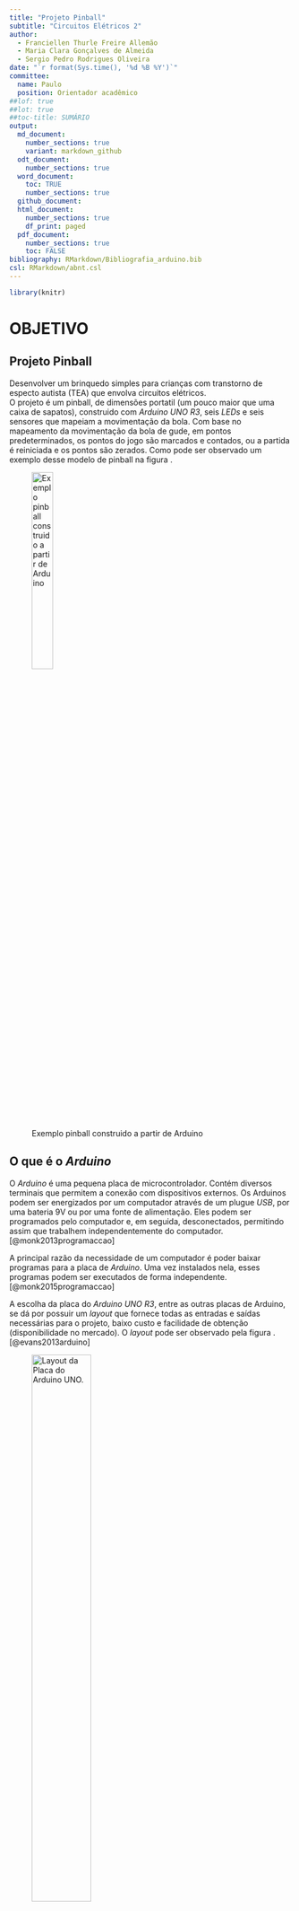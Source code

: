 ```yaml
---
title: "Projeto Pinball"
subtitle: "Circuitos Elétricos 2"
author:
  - Franciellen Thurle Freire Allemão
  - Maria Clara Gonçalves de Almeida
  - Sergio Pedro Rodrigues Oliveira
date: "`r format(Sys.time(), '%d %B %Y')`"
committee:
  name: Paulo
  position: Orientador acadêmico
##lof: true
##lot: true
##toc-title: SUMÁRIO
output:
  md_document:
    number_sections: true
    variant: markdown_github
  odt_document: 
    number_sections: true
  word_document: 
    toc: TRUE
    number_sections: true
  github_document: 
  html_document:
    number_sections: true
    df_print: paged
  pdf_document: 
    number_sections: true
    toc: FALSE
bibliography: RMarkdown/Bibliografia_arduino.bib
csl: RMarkdown/abnt.csl
---
```


\thispagestyle{empty}

\newpage

\pagenumbering{roman}

```{=latex}
\setcounter{tocdepth}{4}
\renewcommand{\contentsname}{SUMÁRIO}
\tableofcontents
```

\newpage

```{=latex}
\setcounter{tocdepth}{4}
\renewcommand{\listfigurename}{LISTA DE FIGURAS}
\listoffigures
```

\newpage

```{=latex}
\setcounter{tocdepth}{4}
\renewcommand{\listtablename}{LISTA DE TABELAS}
\listoftables
```

```r
library(knitr)

```

\newpage

# OBJETIVO
## Projeto Pinball

Desenvolver um brinquedo simples para crianças com transtorno de especto autista (TEA) que envolva circuitos elétricos.\
O projeto é um pinball, de dimensões portatil (um pouco maior que uma caixa de sapatos), construido com *Arduino UNO R3*, seis *LEDs* e seis sensores que mapeiam a movimentação da bola. Com base no mapeamento da movimentação da bola de gude, em pontos predeterminados, os pontos do jogo são marcados e contados, ou a partida é reiniciada e os pontos são zerados. Como pode ser observado um exemplo desse modelo de pinball na figura \ref{pinball_ex}.\


![Exemplo pinball construido a partir de Arduino \label{pinball_ex}](RMarkdown/Imagens/Imagem_pinball_arduino.png){ width=30% }


\pagenumbering{arabic}
\newpage

## O que é o *Arduino*
O *Arduino* é uma pequena placa de microcontrolador. Contém diversos terminais que permitem a conexão com dispositivos externos. Os Arduinos podem ser energizados por um computador através de um plugue *USB*, por uma bateria 9V ou por uma fonte de alimentação. Eles podem ser programados pelo computador e, em seguida, desconectados, permitindo assim que trabalhem independentemente do computador.[@monk2013programaccao]\

A principal razão da necessidade de um computador é poder baixar programas para a placa de *Arduino*. Uma vez instalados nela, esses programas podem ser executados de forma independente.[@monk2015programaccao]\

A escolha da placa do *Arduino UNO R3*, entre as outras placas de Arduino, se dá por possuir um *layout* que fornece todas as entradas e saídas necessárias para o projeto, baixo custo e facilidade de obtenção (disponibilidade no mercado). O *layout* pode ser observado pela figura \ref{layout}. [@evans2013arduino]\

![*Layout* da Placa do *Arduino UNO*. \label{layout}](./RMarkdown/Imagens/Layout_Arduino_Uno.png){width=50%}


\newpage

# LISTA DE MATERIAIS

```r
#data.frame
materiais <- c("Arduino UNO R3",
                  "Case para Arduino UNO",
                  "LED Difuso 5mm Vermelho",
                  "LED Difuso 5mm Amarelo",
                  "LED Difuso 5mm Azul",
                  "LED Difuso 5mm Verde",
                  "Resistor de 330 Ohm",
                  "Resistor de 150 Ohm",
                  "Resistor de 10k Ohm",
                  "Potenciometro 10k",
                  "Display LCD 16×2 Backlight Verde",
                  "Sensor Óptico Reflexivo TCRT5000",
                  "Cabos Jumper macho-macho",
                  "Tubo Termo Retrátil",
                  "Protoboard",
                  "Suporte Bateria 9V Plug P4",
                  "Bateria Recarregável 9v De Litio 680mah Rontek",
                  "Bolinha de Gude"
                  )
QDT <- c(1,1,1,1,2,2,6,6,6,1,1,6,1,1,2,1,1,1)
tbl_mat <- data.frame(materiais,QDT)

#Tabela
kable(tbl_mat, col.names = c("Materiais","Quantidade"), align = "lc", caption = "Lista de materiais")
```


\newpage

# DESENVOLVIMENTO

## Circuito

### *Software* de desenho do circuito

Para os desenhos do circuito foi utilizado o software tipo *CAD* [*Fritzing*](https://fritzing.org/), de codigo aberto, na versão beta. O software oferece a possibilidade de desenhar tanto o modelo *breadboard* quando o esquemático do circuito com arduino, sendo suas vantagens uma biblioteca de dispositivos eletrônicos vasta, uma comunidade ativa para tirar dúvidas e a criação de novos dispositivos eletrônicos.\

### Breadboard

![Circuito do Arduino com seis sensores ópticos, seis *LEDs* e um *LCD*. \label{circuito_bb}](./RMarkdown/Imagens/pinball_bb.png){}

\newpage

### Diagrama esquemático

![Diagrama Esquemático do circuito do Arduino com seis sensores ópticos, seis *LEDs* e um *LCD*.](./RMarkdown/Imagens/pinball_Esquematico_colorido.png){}

\newpage

## Testes

Antes do projeto finalizado, foram feitos dois testes do protótipo do circuito eletrônico.\

1. O primeiro para averiguar como seria o circuito na sua forma mais simples, apenas o *Arduino UNO*, um sensor óptico, um *LED* e uma placa de *LCD*, e a programação básica do Arduino para essa situação.\
Os principais fatores considerados foram:\
- A estrutura básica do circuito.\
- O funcionamento do *LCD*.\
- A programação básica implementada para unir esses componentes (sensor óptico, *LED* e placa de *LCD*).\
2. O segundo experimento foi para ampliar o circuito, adicionando mais cinco sensores ópticos e mais cinco *LEDs* (Figura \ref{circuito_bb}):\
- Averiguar a programação (como observada no Apêndice A).\
- Definir os pinos de cada componente eletrônico em relação ao *Arduino UNO*.\
- A disposição e o sistema de cores definido para os *LEDs*, relacionando os sensores e *LEDs*.\
- Transformação de pinos analógicos para digitais no *Arduino*, através de programação, para comportar todos os componentes.\
- Testar da estrutura condicional (*if-else*) da programação.\
- O tempo ideal de *delay* para reconhecimento do objeto (bola de gude) pelos sensores.\
- Definir e testar o sistema de pontuação do jogo.\

## Bateria

Sobre a escolha da bateria, o tipo de bateria que ofereceria um melhor desempenho para o projeto funcionar por varias horas e ainda sendo recarregavel é o modelo *Bateria Recarregável 9v De Litio 680mah Rontek* pelo preço de aproximadamente R$ [135,00](https://www.magazineluiza.com.br/bateria-recarregavel-9v-de-litio-680mah-rontek/p/jgfeg3d9a7/ea/rapo/), apresentando assim um alto custo. Foi escolhido para baratear o projeto a *bateria duracell alcalina 9v*, sendo esta mais usual, com bom desempenho, apesar de não ser recarregavele e ter por volta de 3 a 4 horas de vida utíl com o Pinball em funcionamento, pelo preço de aproximadamente R\$ [25,00](https://www.magazineluiza.com.br/bateria-duracell-alcalina-9v-preto-e-laranja-9v-1/p/dc3hca11h7/cj/batr/). Esta última serve aos propositos do projeto para demonstração.\

\newpage

# MONTAGEM DO PINBALL

Processo de montagem:\

- Com base nas medidas da estrutura do pinball foi possivel determinar a metragem de fios.\
- Na estrutura do pinball foram feitas aberturas para o encaixe dos dispostivos eletrônicos. (figura \ref{placa_est})\

![Placa da estrutura com furos para encaixe dos dispositivos. \label{placa_est}](./RMarkdown/Imagens/estrutura_aberturas.jpeg){width=30%}

- Os sensores, Arduino e placa de *LCD* foram presos a estrutura do pinball por cola quente. (Figura \ref{montagem_disp})\


![Montagem dos dispositivos eletrônicos na estrutura do pinball. \label{montagem_disp}](./RMarkdown/Imagens/montagem_bb.jpeg){width=30%}


- Os fios e dispositivos eletrônicos foram soldados uns aos outros. (Figura \ref{fios})\


![Fios soldados e presos na estrutura do pinball. \label{fios}](./RMarkdown/Imagens/montagem.jpeg){width=30%}


\newpage

# CONCLUSÃO

\newpage

# APÊNDICE A - PROGRAMAÇÃO
```
//Bibliotecas
#include <LiquidCrystal.h>

//Definindo os pinos que serão utilizados para ligação ao display LCD
LiquidCrystal lcd(6, 7, 5, 4, 3, 2);

//Definindo pinos dos LED
int pinoLed_1 = 13; //Pino digital utilizado pelo LED 1 - Azul
int pinoLed_2 = 12; //Pino digital utilizado pelo LED 2 - Verde
int pinoLed_3 = 11; //Pino digital utilizado pelo LED 3 - Amarelo
int pinoLed_4 = 10; //Pino digital utilizado pelo LED 4 - Vermelho
int pinoLed_5 = 9; //Pino digital utilizado pelo LED 5 - Verde
int pinoLed_6 = 8; //Pino digital utilizado pelo LED 6 - Azul

// Cores LED e Pontos
// Azul = LED 1 e 6 = 1 ponto
// Verde = LED 2 e 5 = 2 ponto
// Amarelo = LED 3 = 3 ponto
// Vermelho = LED 4 = 0 ponto

//Definindo pinos dos sensores óptico tcrt5000
int pinoSensor_1 = 14; //Pino analogico A0 transformado em pino digital utilizado pelo sensor 1
int pinoSensor_2 = 15; //Pino analogico A1 transformado em pino digital utilizado pelo sensor 2
int pinoSensor_3 = 16; //Pino analogico A2 transformado em pino digital utilizado pelo sensor 3
int pinoSensor_4 = 17; //Pino analogico A3 transformado em pino digital utilizado pelo sensor 4
int pinoSensor_5 = 18; //Pino analogico A4 transformado em pino digital utilizado pelo sensor 5
int pinoSensor_6 = 19; //Pino analogico A5 transformado em pino digital utilizado pelo sensor 6

// Relação entre LED e sensores - Pinos
// pinoSensor_1 -> pinoLed_1 - Pinos A0 e 13
// pinoSensor_2 -> pinoLed_2 - Pinos A1 e 12
// pinoSensor_3 -> pinoLed_3 - Pinos A2 e 11
// pinoSensor_4 -> pinoLed_4 - Pinos A3 e 10
// pinoSensor_5 -> pinoLed_5 - Pinos A4 e 9
// pinoSensor_6 -> pinoLed_6 - Pinos A5 e 8

// Variáveis
int point = 0; //Contador de pontos
int stop = 500; //Tempo de parada para o delay

void setup() {
  //Define o número de colunas e linhas do LCD
  lcd.begin(16, 2);
  
  // Inicializando os Sensores
  pinMode(pinoSensor_1, INPUT); //Definindo o pino como entrada para o sensor 1
  pinMode(pinoSensor_2, INPUT); //Definindo o pino como entrada para o sensor 2
  pinMode(pinoSensor_3, INPUT); //Definindo o pino como entrada para o sensor 3
  pinMode(pinoSensor_4, INPUT); //Definindo o pino como entrada para o sensor 4
  pinMode(pinoSensor_5, INPUT); //Definindo o pino como entrada para o sensor 5
  pinMode(pinoSensor_6, INPUT); //Definindo o pino como entrada para o sensor 6

  // Inicializando os LED
  pinMode(pinoLed_1, OUTPUT); //Definindo o pino como saída para o LED 1 - Verde
  pinMode(pinoLed_2, OUTPUT); //Definindo o pino como saída para o LED 2 - Azul
  pinMode(pinoLed_3, OUTPUT); //Definindo o pino como saída para o LED 3 - Amarelo
  pinMode(pinoLed_4, OUTPUT); //Definindo o pino como saída para o LED 4 - Vermelho
  pinMode(pinoLed_5, OUTPUT); //Definindo o pino como saída para o LED 5 - Verde
  pinMode(pinoLed_6, OUTPUT); //Definindo o pino como saída para o LED 6 - Azul
  
  // Desligando os LED
  digitalWrite(pinoLed_1, LOW); //LED 1 inicia desligado
  digitalWrite(pinoLed_2, LOW); //LED 2 inicia desligado
  digitalWrite(pinoLed_3, LOW); //LED 3 inicia desligado
  digitalWrite(pinoLed_4, LOW); //LED 4 inicia desligado
  digitalWrite(pinoLed_5, LOW); //LED 5 inicia desligado
  digitalWrite(pinoLed_6, LOW); //LED 6 inicia desligado
}

void loop() {
  //Sensor
  if (digitalRead(pinoSensor_1) == LOW){ //Se a leitura do sensor 1 (Azul) for igual a LOW, faz
    digitalWrite(pinoLed_1, HIGH); //Acende o LED 1 - Azul
    point=point+1; //Adiciona 1 ponto
  }else if(digitalRead(pinoSensor_2) == LOW){ //Se a leitura do sensor 2 (Verde)) for igual a LOW, faz
	digitalWrite(pinoLed_2, HIGH); //Acende o LED 2 - Verde
    point=point+2; //Adiciona 2 ponto
  }else if(digitalRead(pinoSensor_3) == LOW){ //Se a leitura do sensor 3 (Amarelo) for igual a LOW, faz
	digitalWrite(pinoLed_3, HIGH); //Acende o LED 3 - Amarelo
    point=point+3; //Adiciona 3 ponto
  }else if(digitalRead(pinoSensor_5) == LOW){ //Se a leitura do sensor 5 (Verde) for igual a LOW, faz
    digitalWrite(pinoLed_5, HIGH); //Acende o LED 5 - Verde
    point=point+2; //Adiciona 2 ponto
  }else if(digitalRead(pinoSensor_6) == LOW){ //Se a leitura do sensor 6 (Azul) for igual a LOW, faz
    digitalWrite(pinoLed_6, HIGH); //Acende o LED 6 - Azul
    point=point+1; //Adiciona 1 ponto
  }else if(digitalRead(pinoSensor_4) == LOW){ //Se a leitura do sensor 4 (Vermelho) for igual a LOW, faz
	digitalWrite(pinoLed_4, HIGH); //Acende o LED 4 - Vermelho
    point=0; //Reinicia a contagem
  }
  
  //LCD
  //Limpa a tela
  lcd.clear();
  //Posiciona o cursor na coluna 1, linha 0;
  lcd.setCursor(1, 0);
  //Envia o texto entre aspas para o LCD
  lcd.print("Jogo Placar");
  //Posiciona o cursor na coluna 1, linha 1;
  lcd.setCursor(1, 1);
  //Imprime Contador de pontuação
  lcd.print(point);
  delay(stop);
  
  // Apagar LED
  digitalWrite(pinoLed_1, LOW); //Apaga o LED 1
  digitalWrite(pinoLed_2, LOW); //Apaga o LED 2
  digitalWrite(pinoLed_3, LOW); //Apaga o LED 3
  digitalWrite(pinoLed_4, LOW); //Apaga o LED 4
  digitalWrite(pinoLed_5, LOW); //Apaga o LED 5
  digitalWrite(pinoLed_6, LOW); //Apaga o LED 6
}
```

\newpage

# BIBLIOGRAFIA